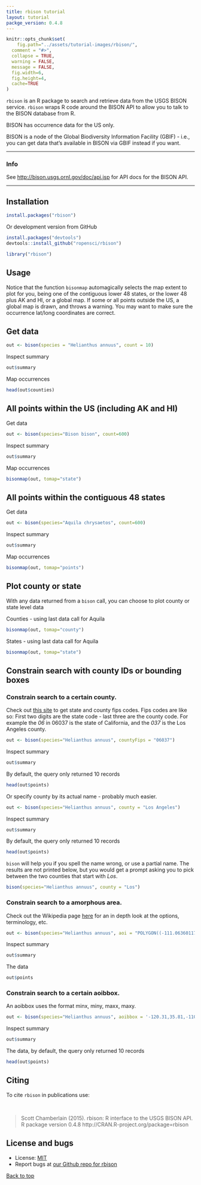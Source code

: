 ```yaml
---
title: rbison tutorial
layout: tutorial
packge_version: 0.4.8
---
```


```r
knitr::opts_chunk$set(
	fig.path="../assets/tutorial-images/rbison/",
  comment = "#>",
  collapse = TRUE,
  warning = FALSE,
  message = FALSE,
  fig.width=6,
  fig.height=4,
  cache=TRUE
)
```

`rbison` is an R package to search and retrieve data from the USGS BISON service. `rbison` wraps R code around the BISON API to allow you to talk to the BISON database from R.

BISON has occurrence data for the US only.

BISON is a node of the Global Biodiversity Information Facility (GBIF) - i.e., you can get data that's available in BISON via GBIF instead if you want.

********************

### Info

See [http://bison.usgs.ornl.gov/doc/api.jsp](http://bison.usgs.ornl.gov/doc/api.jsp) for API docs for the BISON API.

********************

<section id="installation">

## Installation

```r
install.packages("rbison")
```

Or development version from GitHub

```r
install.packages("devtools")
devtools::install_github("ropensci/rbison")
```

```r
library("rbison")
```

<section id="usage">

## Usage

Notice that the function `bisonmap` automagically selects the map extent to plot for you, being one of the contiguous lower 48 states, or the lower 48 plus AK and HI, or a global map. If some or all points outside the US, a global map is drawn, and throws a warning. You may want to make sure the occurrence lat/long coordinates are correct.

## Get data

```r
out <- bison(species = "Helianthus annuus", count = 10)
```

Inspect summary

```r
out$summary
```

Map occurrences

```r
head(out$counties)
```

## All points within the US (including AK and HI)

Get data

```r
out <- bison(species="Bison bison", count=600)
```

Inspect summary

```r
out$summary
```

Map occurrences

```r
bisonmap(out, tomap="state")
```

## All points within the contiguous 48 states

Get data

```r
out <- bison(species="Aquila chrysaetos", count=600)
```

Inspect summary

```r
out$summary
```

Map occurrences

```r
bisonmap(out, tomap="points")
```

## Plot county or state

With any data returned from a `bison` call, you can choose to plot county or state level data

Counties - using last data call for Aquila

```r
bisonmap(out, tomap="county")
```

States - using last data call for Aquila

```r
bisonmap(out, tomap="state")
```

## Constrain search with county IDs or bounding boxes

### Constrain search to a certain county.

Check out [this site](http://www.epa.gov/enviro/html/codes/state.html) to get state and county fips codes. Fips codes are like so: First two digits are the state code - last three are the county code. For example the *06* in  06037 is the state of California, and the *037* is the Los Angeles county.

```r
out <- bison(species="Helianthus annuus", countyFips = "06037")
```

Inspect summary

```r
out$summary
```

By default, the query only returned 10 records

```r
head(out$points)
```

Or specify county by its actual name - probably much easier.

```r
out <- bison(species="Helianthus annuus", county = "Los Angeles")
```

Inspect summary

```r
out$summary
```

By default, the query only returned 10 records

```r
head(out$points)
```

`bison` will help you if you spell the name wrong, or use a partial name. The results are not printed below, but you would get a prompt asking you to pick between the two counties that start with *Los*.

```r
bison(species="Helianthus annuus", county = "Los")
```

### Constrain search to a amorphous area.

Check out the Wikipedia page [here](http://en.wikipedia.org/wiki/Well-known_text) for an in depth look at the options, terminology, etc.

```r
out <- bison(species="Helianthus annuus", aoi = "POLYGON((-111.06360117772908 38.84001566645886,-110.80542246679359 39.37707771107983,-110.20117441992392 39.17722368276862,-110.20666758398464 38.90844075244811,-110.63513438085685 38.67724220095734,-111.06360117772908 38.84001566645886))")
```

Inspect summary

```r
out$summary
```

The data

```r
out$points
```

### Constrain search to a certain aoibbox.

An aoibbox uses the format minx, miny, maxx, maxy.

```r
out <- bison(species="Helianthus annuus", aoibbox = '-120.31,35.81,-110.57,40.21')
```

Inspect summary

```r
out$summary
```

The data, by default, the query only returned 10 records

```r
head(out$points)
```


<section id="citing">

## Citing

To cite `rbison` in publications use:

<br>

> Scott Chamberlain (2015). rbison: R interface to the USGS BISON API. R package version 0.4.8 http://CRAN.R-project.org/package=rbison

<section id="license_bugs">

## License and bugs

* License: [MIT](http://opensource.org/licenses/MIT)
* Report bugs at [our Github repo for rbison](https://github.com/ropensci/rbison/issues?state=open)

[Back to top](#top)
